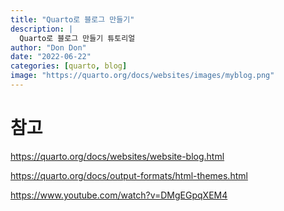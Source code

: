 ```yaml
---
title: "Quarto로 블로그 만들기"
description: |
  Quarto로 블로그 만들기 튜토리얼
author: "Don Don"
date: "2022-06-22"
categories: [quarto, blog]
image: "https://quarto.org/docs/websites/images/myblog.png"
---
```




# 참고 

<https://quarto.org/docs/websites/website-blog.html>

<https://quarto.org/docs/output-formats/html-themes.html>

<https://www.youtube.com/watch?v=DMgEGpqXEM4>